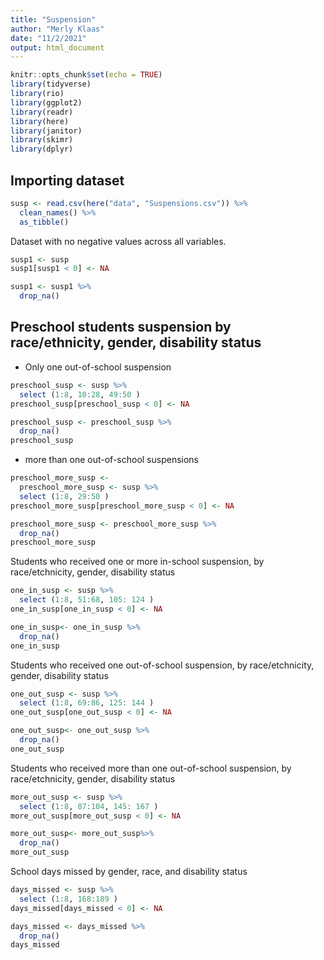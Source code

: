```yaml
---
title: "Suspension"
author: "Merly Klaas"
date: "11/2/2021"
output: html_document
---
```


```r
knitr::opts_chunk$set(echo = TRUE)
library(tidyverse)
library(rio)
library(ggplot2)
library(readr)
library(here)
library(janitor)
library(skimr)
library(dplyr)
```

## Importing dataset

```r
susp <- read.csv(here("data", "Suspensions.csv")) %>% 
  clean_names() %>%  
  as_tibble()

```

Dataset with no negative values across all variables. 

```r
susp1 <- susp
susp1[susp1 < 0] <- NA

susp1 <- susp1 %>% 
  drop_na()
```

## Preschool students suspension by race/ethnicity, gender, disability status
* Only one out-of-school suspension
```r
preschool_susp <- susp %>% 
  select (1:8, 10:28, 49:50 )
preschool_susp[preschool_susp < 0] <- NA

preschool_susp <- preschool_susp %>% 
  drop_na()
preschool_susp
```
* more than one out-of-school suspensions
```r
preschool_more_susp <- 
  preschool_more_susp <- susp %>% 
  select (1:8, 29:50 )
preschool_more_susp[preschool_more_susp < 0] <- NA

preschool_more_susp <- preschool_more_susp %>% 
  drop_na()
preschool_more_susp
```
Students who received one or more in-school suspension, by race/etchnicity, gender, disability status
```r
one_in_susp <- susp %>% 
  select (1:8, 51:68, 105: 124 )
one_in_susp[one_in_susp < 0] <- NA

one_in_susp<- one_in_susp %>% 
  drop_na()
one_in_susp
```

Students who received one out-of-school suspension, by race/etchnicity, gender, disability status

```r
one_out_susp <- susp %>% 
  select (1:8, 69:86, 125: 144 )
one_out_susp[one_out_susp < 0] <- NA

one_out_susp<- one_out_susp %>% 
  drop_na()
one_out_susp
```

Students who received more than one out-of-school suspension, by race/etchnicity, gender, disability status
```r

more_out_susp <- susp %>% 
  select (1:8, 87:104, 145: 167 )
more_out_susp[more_out_susp < 0] <- NA

more_out_susp<- more_out_susp%>% 
  drop_na()
more_out_susp
```
School days missed by gender, race, and disability status

```r
days_missed <- susp %>% 
  select (1:8, 168:189 )
days_missed[days_missed < 0] <- NA

days_missed <- days_missed %>% 
  drop_na()
days_missed
```

